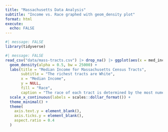 ```yaml
---
title: "Massachusetts Data Analysis"
subtitle: "Income vs. Race graphed with geom_density plot"
format: html
execute:
  echo: FALSE
---
```



```r
#| message: FALSE
library(tidyverse)
```

```r
#| message: FALSE
read_csv("data/mass-tracts.csv") |> drop_na() |> ggplot(aes(x = med_income, fill = race)) +
  geom_density(alpha = 0.5, bw = 25000) + 
  labs(title = "Median Income for Massachusetts Census Tracts",
       subtitle = "The richest tracts are White",
       x = "Median Income",
       y = NULL, 
       fill = "Race",
       caption = "The race of each tract is determined by the most numerous racial group\n present in that tract. Data from the American Community Survey 2022.") +
  scale_x_continuous(labels = scales::dollar_format()) +
  theme_minimal() +
  theme(
    axis.text.y = element_blank(),
    axis.ticks.y = element_blank(),
    aspect.ratio = 0.4
  )
```

